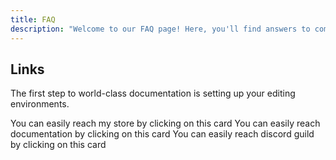 ```yaml
---
title: FAQ
description: "Welcome to our FAQ page! Here, you'll find answers to common questions about our services and products. If you need further assistance, feel free to contact our support team."
---
```


## Links

The first step to world-class documentation is setting up your editing environments.

<CardGroup cols={3}>
  <Card
    title="Tebex"
    img="/images/tebex.png"
    href="https://nuviod.tebex.io/"
  >
    You can easily reach my store by clicking on this card
  </Card>
  <Card
    title="Documentation"
    img="/images/mintlify.png"
    href="https://docs.nuviod.com/"
  >
    You can easily reach documentation by clicking on this card
  </Card>
  <Card
    title="Discord"
    img="/images/discord.png"
    href="https://discord.nuviod.io/"
  >
    You can easily reach discord guild by clicking on this card
  </Card>
</CardGroup>